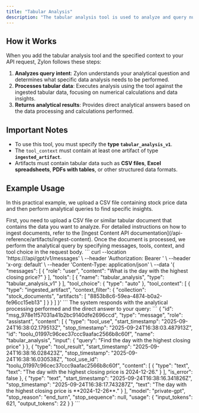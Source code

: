 ```yaml
---
title: "Tabular Analysis"
description: "The tabular analysis tool is used to analyze and query numerical data from tables, spreadsheets, and structured documents that have been previously ingested."
---
```


## How it Works

When you add the tabular analysis tool and the specified context to your API request, Zylon follows these steps:

1. **Analyzes query intent**: Zylon understands your analytical question and determines what specific data analysis needs to be performed.
2. **Processes tabular data**: Executes analysis using the tool against the ingested tabular data, focusing on numerical calculations and data insights.
3. **Returns analytical results**: Provides direct analytical answers based on the data processing and calculations performed.

## Important Notes

- To use this tool, you must specify the **type `tabular_analysis_v1`**.
- The `tool_context` must contain at least one artifact of type **`ingested_artifact`**.
- Artifacts must contain tabular data such as **CSV files**, **Excel spreadsheets**, **PDFs with tables**, or other structured data formats.

## Example Usage

In this practical example, we upload a CSV file containing stock price data and then perform analytical queries to find specific insights.

<Steps>
<Step title="Upload the Document">
    First, you need to upload a CSV file or similar tabular document that contains the data you want to analyze. For detailed instructions on how to ingest documents, refer to the [Ingest Content API documentation](/api-reference/artifacts/ingest-content).
</Step>
<Step title="Perform Tabular Analysis">
    Once the document is processed, we perform the analytical query by specifying messages, tools, context, and tool choice in the request body.
    <Tabs>
      <Tab title="Shell">
        ```
        curl --location 'https://<your-host>/api/gpt/v1/messages' \
        --header 'Authorization: Bearer <your-token>' \
        --header 'x-org: default' \
        --header 'Content-Type: application/json' \
        --data '{
          "messages": [
            {
              "role": "user",
              "content": "What is the day with the highest closing price?"
            }
          ],
          "tools": [
            {
              "name": "tabular_analysis",
              "type": "tabular_analysis_v1"
            }
          ],
          "tool_choice": { "type": "auto" },
          "tool_context": [
            {
              "type": "ingested_artifact",
              "context_filter": {
                "collection": "stock_documents",
                "artifacts": [
                  "8853b8c6-59ea-4874-b0a2-fe96cc15eb13"
                ]
              }
            }
          ]
        }'
        ```
      </Tab>
    </Tabs>
    </Step>
<Step title="Response">
    The system responds with the analytical processing performed and the direct answer to your query:
     ```
      {
        "id": "msg_978e1f57031a41b2bc9140dfe2696ccd",
        "type": "message",
        "role": "assistant",
        "content": [
            {
                "type": "tool_use",
                "start_timestamp": "2025-09-24T16:38:02.179513Z",
                "stop_timestamp": "2025-09-24T16:38:03.487913Z",
                "id": "toolu_01997c96cec37ccc9aafac2566b8c60f",
                "name": "tabular_analysis",
                "input": {
                    "query": "Find the day with the highest closing price"
                }
            },
            {
                "type": "tool_result",
                "start_timestamp": "2025-09-24T16:38:16.028423Z",
                "stop_timestamp": "2025-09-24T16:38:16.030538Z",
                "tool_use_id": "toolu_01997c96cec37ccc9aafac2566b8c60f",
                "content": [
                    {
                        "type": "text",
                        "text": "The day with the highest closing price is 2024-12-26."
                    }
                ],
                "is_error": false
            },
            {
                "type": "text",
                "start_timestamp": "2025-09-24T16:38:16.341826Z",
                "stop_timestamp": "2025-09-24T16:38:17.743287Z",
                "text": "The day with the highest closing price is **2024-12-26**."
            }
        ],
        "model": "private-gpt",
        "stop_reason": "end_turn",
        "stop_sequence": null,
        "usage": {
            "input_tokens": 621,
            "output_tokens": 22
        }
    }
     ```
    </Step>
</Steps>

